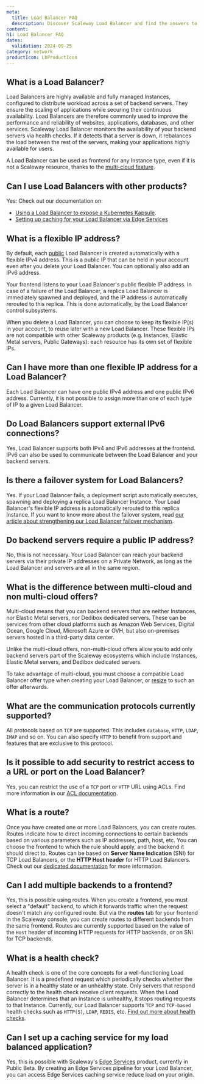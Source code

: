 ```yaml
---
meta:
  title: Load Balancer FAQ
  description: Discover Scaleway Load Balancer and find the answers to all your questions about flexible IP addresses, IPv6, multi-cloud offers and more.
content:
h1: Load Balancer FAQ
dates:
  validation: 2024-09-25
category: network
productIcon: LbProductIcon
---
```


## What is a Load Balancer?

Load Balancers are highly available and fully managed Instances, configured to distribute workload across a set of backend servers. They ensure the scaling of applications while securing their continuous availability. Load Balancers are therefore commonly used to improve the performance and reliability of websites, applications, databases, and other services.
Scaleway Load Balancer monitors the availability of your backend servers via health checks. If it detects that a server is down, it rebalances the load between the rest of the servers, making your applications highly available for users.

A Load Balancer can be used as frontend for any Instance type, even if it is not a Scaleway resource, thanks to the [multi-cloud feature](/faq/loadbalancer/#what-is-the-difference-between-multi-cloud-and-non-multi-cloud-offers).

## Can I use Load Balancers with other products? 

Yes: Check out our documentation on:
- [Using a Load Balancer to expose a Kubernetes Kapsule](/kubernetes/reference-content/kubernetes-load-balancer/).
- [Setting up caching for your Load Balancer via Edge Services](/edge-services/quickstart/)

## What is a flexible IP address?

By default, each [public](/load-balancer/concepts/#accessibility) Load Balancer is created automatically with a flexible IPv4 address. This is a public IP that can be held in your account even after you delete your Load Balancer. You can optionally also add an IPv6 address.

Your frontend listens to your Load Balancer's public flexible IP address. In case of a failure of the Load Balancer, a replica Load Balancer is immediately spawned and deployed, and the IP address is automatically rerouted to this replica. This is done automatically, by the Load Balancer control subsystems.

When you delete a Load Balancer, you can choose to keep its flexible IP(s) in your account, to reuse later with a new Load Balancer. These flexible IPs are not compatible with other Scaleway products (e.g. Instances, Elastic Metal servers, Public Gateways): each resource has its own set of flexible IPs.

## Can I have more than one flexible IP address for a Load Balancer?

Each Load Balancer can have one public IPv4 address and one public IPv6 address. Currently, it is not possible to assign more than one of each type of IP to a given Load Balancer.

## Do Load Balancers support external IPv6 connections?

Yes, Load Balancer supports both IPv4 and IPv6 addresses at the frontend. IPv6 can also be used to communicate between the Load Balancer and your backend servers.

## Is there a failover system for Load Balancers?

Yes. If your Load Balancer fails, a deployment script automatically executes, spawning and deploying a replica Load Balancer Instance. Your Load Balancer's flexible IP address is automatically rerouted to this replica Instance.
If you want to know more about the failover system, read [our article about strengthening our Load Balancer failover mechanism](https://www.scaleway.com/en/blog/strengthening-our-load-balancer-failover-mechanism/).

## Do backend servers require a public IP address?

No, this is not necessary. Your Load Balancer can reach your backend servers via their private IP addresses on a Private Network, as long as the Load Balancer and servers are all in the same region.

## What is the difference between multi-cloud and non multi-cloud offers?

Multi-cloud means that you can backend servers that are neither Instances, nor Elastic Metal servers, nor Dedibox dedicated servers. These can be services from other cloud platforms such as Amazon Web Services, Digital Ocean, Google Cloud, Microsoft Azure or OVH, but also on-premises servers hosted in a third-party data center.

Unlike the multi-cloud offers, non-multi-cloud offers allow you to add only backend servers part of the Scaleway ecosystems which include Instances, Elastic Metal servers, and Dedibox dedicated servers.

To take advantage of multi-cloud, you must choose a compatible Load Balancer offer type when creating your Load Balancer, or [resize](/load-balancer/how-to/resize-lb/) to such an offer afterwards.

## What are the communication protocols currently supported?

All protocols based on `TCP` are supported. This includes `database`, `HTTP`, `LDAP`, `IMAP` and so on. You can also specify `HTTP` to benefit from support and features that are exclusive to this protocol.

## Is it possible to add security to restrict access to a URL or port on the Load Balancer?

Yes, you can restrict the use of a `TCP` port or `HTTP` URL using ACLs. Find more information in our [ACL documentation](/load-balancer/how-to/create-manage-acls/).

## What is a route?

Once you have created one or more Load Balancers, you can create routes. Routes indicate how to direct incoming connections to certain backends based on various parameters such as IP addresses, path, host, etc. You can choose the frontend to which the rule should apply, and the backend it should direct to. Routes can be based on **Server Name Indication** (SNI) for TCP Load Balancers, or the **HTTP Host header** for HTTP Load Balancers. Check out our [dedicated documentation](/load-balancer/how-to/create-manage-routes/) for more information.

## Can I add multiple backends to a frontend?

Yes, this is possible using routes. When you create a frontend, you must select a "default" backend, to which it forwards traffic when the request doesn't match any configured route. But via the **routes** tab for your frontend in the Scaleway console, you can create routes to different backends from the same frontend. Routes are currently supported based on the value of the `Host` header of incoming HTTP requests for HTTP backends, or on SNI for TCP backends.

## What is a health check?

A health check is one of the core concepts for a well-functioning Load Balancer. It is a predefined request which periodically checks whether the server is in a healthy state or an unhealthy state. Only servers that respond correctly to the health check receive client requests. When the Load Balancer determines that an Instance is unhealthy, it stops routing requests to that Instance. Currently, our Load Balancer supports `TCP` and `TCP-based` health checks such as `HTTP(S)`, `LDAP`, `REDIS`, etc. [Find out more about health checks](/load-balancer/reference-content/configuring-health-checks/).

## Can I set up a caching service for my load balanced application?

Yes, this is possible with Scaleway's [Edge Services](/edge-services/) product, currently in Public Beta. By creating an Edge Services pipeline for your Load Balancer, you can access Edge Services caching service reduce load on your origin.